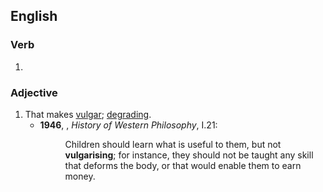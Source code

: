 ==English==

===Verb===
{{head|en|verb form}}

# {{present participle of|vulgarise|lang=en|nocat=1}}

===Adjective===
{{en-adj}}

# That makes [[vulgar]]; [[degrading]].
#* '''1946''', {{w|Bertrand Russell}}, ''History of Western Philosophy'', I.21:
#*: Children should learn what is useful to them, but not '''vulgarising'''; for instance, they should not be taught any skill that deforms the body, or that would enable them to earn money.